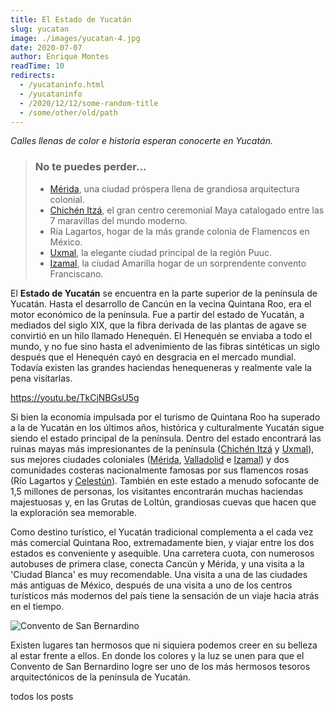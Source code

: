 ```yaml
---
title: El Estado de Yucatán
slug: yucatan
image: ./images/yucatan-4.jpg
date: 2020-07-07
author: Enrique Montes
readTime: 10
redirects: 
  - /yucataninfo.html
  - /yucataninfo
  - /2020/12/12/some-random-title
  - /some/other/old/path
---
```


_Calles llenas de color e historia esperan conocerte en Yucatán._

<blockquote display="info">
    <h3>No te puedes perder...</h3>
    <ul>
    <li> <a href="merida">Mérida</a>, una ciudad próspera llena de grandiosa arquitectura colonial.</li>
    <li> <a href="chichen-itza">Chichén Itzá</a>, el gran centro ceremonial Maya catalogado entre las 7 maravillas del mundo moderno.</li>
    <li> Ría Lagartos, hogar de la más grande colonia de Flamencos en México.</li>
    <li> <a href="uxmal">Uxmal</a>, la elegante ciudad principal de la región Puuc.</li>
    <li> <a href="izamal">Izamal</a>, la ciudad Amarilla hogar de un sorprendente convento Franciscano.</li>
    </ul>
</blockquote>

El **Estado de Yucatán** se encuentra en la parte superior de la península de Yucatán. 
Hasta el desarrollo de Cancún en la vecina Quintana Roo, era el motor económico de la península.
Fue a partir del estado de Yucatán, a mediados del siglo XIX, 
que la fibra derivada de las plantas de agave se convirtió en un hilo llamado Henequén. 
El Henequén se enviaba a todo el mundo, 
y no fue sino hasta el advenimiento de las fibras sintéticas un siglo después que el Henequén cayó en desgracia en el mercado mundial.
Todavía existen las grandes haciendas henequeneras y realmente vale la pena visitarlas.

https://youtu.be/TkCjNBGsU5g

Si bien la economía impulsada por el turismo de Quintana Roo ha superado a la de Yucatán en los últimos años, 
histórica y culturalmente Yucatán sigue siendo el estado principal de la península. 
Dentro del estado encontrará las ruinas mayas más impresionantes de la península 
([Chichén Itzá](chichen-itza) y [Uxmal](uxmal)), sus mejores ciudades coloniales 
([Mérida](merida), [Valladolid](valladolid) e [Izamal](izamal)) 
y dos comunidades costeras nacionalmente famosas por sus flamencos rosas (Río Lagartos y [Celestún](celestun)). 
También en este estado a menudo sofocante de 1,5 millones de personas, 
los visitantes encontrarán muchas haciendas majestuosas 
y, en las Grutas de Loltún, grandiosas cuevas que hacen que la exploración sea memorable.

Como destino turístico, el Yucatán tradicional complementa a el cada vez más comercial Quintana Roo, extremadamente bien, 
y viajar entre los dos estados es conveniente y asequible. 
Una carretera cuota, con numerosos autobuses de primera clase, conecta Cancún y Mérida, 
y una visita a la 'Ciudad Blanca' es muy recomendable.
Una visita a una de las ciudades más antiguas de México, 
después de una visita a uno de los centros turísticos más modernos del país tiene la sensación de un viaje hacia atrás en el tiempo.


![Convento de San Bernardino](./images/yucatan-3.jpg)

Existen lugares tan hermosos que ni siquiera podemos creer en su belleza al estar frente a ellos. En donde los colores y la luz se unen para que el Convento de San Bernardino logre ser uno de los más hermosos tesoros arquitectónicos de la península de Yucatán.⁣⁣


<Link to="/posts" className="btn center-btn">
  todos los posts
</Link>